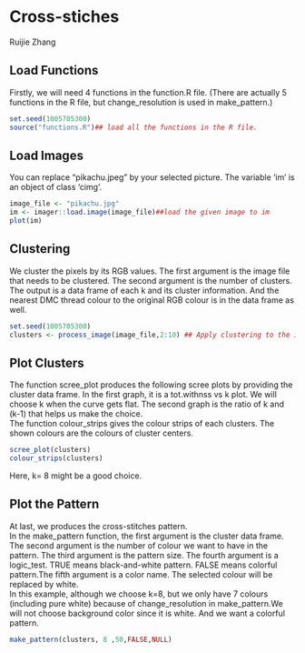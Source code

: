 # Cross-stiches

Ruijie Zhang

## Load Functions
Firstly, we will need 4 functions in the function.R file. (There are actually 5 functions in the R file, but change_resolution is used in make_pattern.) 
```{r}
set.seed(1005705300)
source("functions.R")## load all the functions in the R file.
```

## Load Images
You can replace "pikachu.jpeg" by your selected picture. The variable 'im' is an object of class 'cimg'.
```{r}
image_file <- "pikachu.jpg"
im <- imager::load.image(image_file)##load the given image to im
plot(im)
```

## Clustering
  We cluster the pixels by its RGB values. The first argument is the image file that needs to be clustered. The second argument is the number of clusters. The output is a data frame of each k and its cluster information. And the nearest DMC thread colour to the original RGB colour is in the data frame as well.
```{r, warning=FALSE, message=FALSE}
set.seed(1005705300)
clusters <- process_image(image_file,2:10) ## Apply clustering to the image with k from 2 to 10
```

## Plot Clusters
  The function scree_plot produces the following scree plots by providing the cluster data frame. In the first graph, it is a tot.withnss vs k plot. We will choose k when the curve gets flat. The second graph is the ratio of k and (k-1) that helps us make the choice.  
  The function colour_strips gives the colour strips of each clusters. The shown colours are the colours of cluster centers.
```{r}
scree_plot(clusters)
colour_strips(clusters)
```  
  
Here, k= 8 might be a good choice.

## Plot the Pattern
At last, we produces the cross-stitches pattern.  
In the make_pattern function, the first argument is the cluster data frame. The second argument is the number of colour we want to have in the pattern. The third argument is the pattern size. The fourth argument is a logic_test. TRUE means black-and-white pattern. FALSE means colorful pattern.The fifth argument is a color name. The selected colour will be replaced by white.  
In this example, although we choose k=8, but we only have 7 colours (including pure white) because of change_resolution in make_pattern.We will not choose background color since it is white. And we want a colorful pattern.
```{r warning=FALSE, message=FALSE}
make_pattern(clusters, 8 ,50,FALSE,NULL)
```
